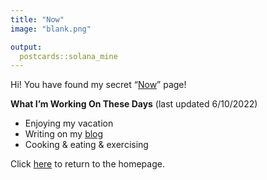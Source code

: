 ```yaml
---
title: "Now"
image: "blank.png"

output:
  postcards::solana_mine
---
```


Hi! You have found my secret "[Now](https://nownownow.com/about)" page! 

**What I'm Working On These Days** (last updated 6/10/2022)

* Enjoying my vacation
* Writing on my [blog](https://blog.albertkuo.me)
* Cooking & eating & exercising

Click [here](/) to return to the homepage. 

<!-- Global site tag (gtag.js) - Google Analytics -->
<script async src="https://www.googletagmanager.com/gtag/js?id=UA-98438367-1"></script>
<script>
  window.dataLayer = window.dataLayer || [];
  function gtag(){dataLayer.push(arguments);}
  gtag('js', new Date());

  gtag('config', 'UA-98438367-1');
</script>